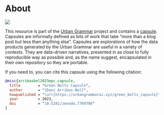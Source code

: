 # About

[![](https://zenodo.org/badge/578993743.svg)](https://zenodo.org/badge/latestdoi/578993743)

This resource is part of the [Urban Grammar](https://urbangrammarai.xyz) project and contains a [capsule](https://urbangrammarai.xyz/capsules.html). Capsules are informally defined as bits of work that take "more than a blog post but less than anything else". Capsules are explorations of how the data products generated by the Urban Grammar are useful in a variety of contexts. They are data-driven narratives, presented in as close to fully reproducible way as possible and, as the name suggest, encapsulated in their own repository so they are portable. 

If you need to, you can cite this capsule using the following citation:

```bibtex
@misc{arribasbel2023epc_capsule,
  title        = "Green Belts Capsule",
  author       = "{Dani Arribas-Bel}",
  howpublished = "\url{https://urbangrammarai.xyz/green_belts_capsule}",
  year         = 2023,
  doi          = "10.5281/zenodo.7709786"
}
```
